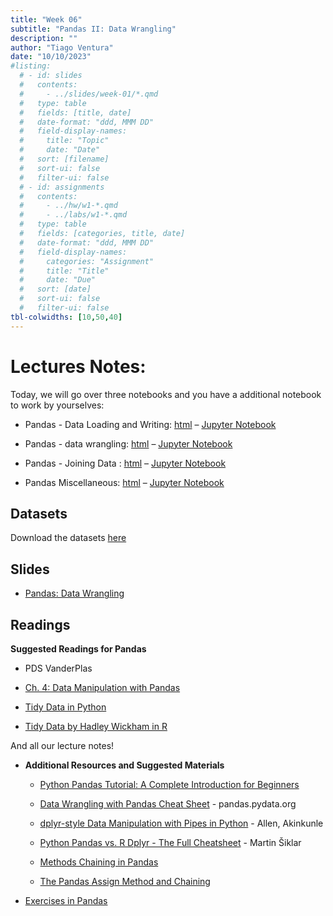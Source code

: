 ```yaml
---
title: "Week 06"
subtitle: "Pandas II: Data Wrangling"
description: ""
author: "Tiago Ventura"
date: "10/10/2023"
#listing:
  # - id: slides
  #   contents:
  #     - ../slides/week-01/*.qmd
  #   type: table
  #   fields: [title, date]
  #   date-format: "ddd, MMM DD"
  #   field-display-names:
  #     title: "Topic"
  #     date: "Date"
  #   sort: [filename]
  #   sort-ui: false
  #   filter-ui: false
  # - id: assignments
  #   contents:
  #     - ../hw/w1-*.qmd
  #     - ../labs/w1-*.qmd
  #   type: table
  #   fields: [categories, title, date]
  #   date-format: "ddd, MMM DD"
  #   field-display-names:
  #     categories: "Assignment"
  #     title: "Title"
  #     date: "Due"
  #   sort: [date]
  #   sort-ui: false
  #   filter-ui: false
tbl-colwidths: [10,50,40]
---
```


# Lectures Notes:

Today, we will go over three notebooks and you have a additional notebook to work by yourselves:

-   Pandas - Data Loading and Writing: [html](/lecture_notes/week-06/_week-6c-data_wrangling_pandas.html) -- <a href="/lecture_notes/week-06/_week-6c-data_wrangling_pandas.ipynb" download> Jupyter Notebook </a>

-   Pandas - data wrangling: [html](/lecture_notes/week-06/_week-6b-pandas_data_loading.html) -- <a href="/lecture_notes/week-06/_week-6b-pandas_data_loading.ipynb" download> Jupyter Notebook </a>

-   Pandas - Joining Data : [html](/lecture_notes/week-06/_week-5c-joining_data.html) -- <a href="/lecture_notes/week-06/_week-5c-joining_data.ipynb" download> Jupyter Notebook </a>

-   Pandas Miscellaneous: [html](/lecture_notes/week-06/_week-6e-miscelanneous.html) -- <a href="/lecture_notes/week-06/_week-6e-miscelanneous.ipynb" download> Jupyter Notebook </a>

## Datasets

Download the datasets <a href="/lecture_notes/week-06/data_week6.zip" download> here </a>

## Slides

-   [Pandas: Data Wrangling](/slides/week-6.html)

## Readings

**Suggested Readings for Pandas**

-   PDS VanderPlas

-   [Ch. 4: Data Manipulation with Pandas](https://jakevdp.github.io/PythonDataScienceHandbook/03.00-introduction-to-pandas.html)

-   [Tidy Data in Python](https://www.jeannicholashould.com/tidy-data-in-python.html)

-   [Tidy Data by Hadley Wickham in R](https://r4ds.hadley.nz/data-tidy.html)

And all our lecture notes!

-   **Additional Resources and Suggested Materials**

    -   [Python Pandas Tutorial: A Complete Introduction for Beginners](https://www.learndatasci.com/tutorials/python-pandas-tutorial-complete-introduction-for-beginners/#)

    -   [Data Wrangling with Pandas Cheat Sheet](https://pandas.pydata.org/Pandas_Cheat_Sheet.pdf) - pandas.pydata.org

    -   [dplyr-style Data Manipulation with Pipes in Python](https://towardsdatascience.com/dplyr-style-data-manipulation-with-pipes-in-python-380dcb137000) - Allen, Akinkunle

    -   [Python Pandas vs. R Dplyr - The Full Cheatsheet](https://medium.com/towards-data-science/python-pandas-vs-r-dplyr-5b5081945ccb) - Martin Šiklar

    -   [Methods Chaining in Pandas](https://medium.com/@ulriktpedersen/modern-pandas-streamlining-your-workflow-with-method-chaining-f65e75deb193)

    -   [The Pandas Assign Method and Chaining](https://ponder.io/professional-pandas-the-pandas-assign-method-and-chaining/)

-   [Exercises in Pandas](https://github.com/guipsamora/pandas_exercises)
